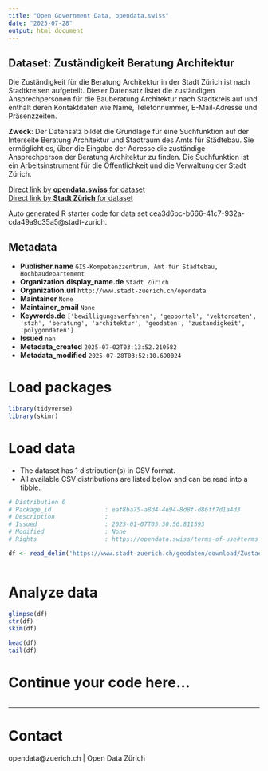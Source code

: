 ```yaml
---
title: "Open Government Data, opendata.swiss"
date: "2025-07-28"
output: html_document
---
```


## Dataset: Zuständigkeit Beratung Architektur

Die Zuständigkeit für die Beratung Architektur in der Stadt Zürich ist nach Stadtkreisen aufgeteilt. Dieser Datensatz listet die zuständigen Ansprechpersonen für die Bauberatung Architektur nach Stadtkreis auf und enthält deren Kontaktdaten wie Name, Telefonnummer, E-Mail-Adresse und Präsenzzeiten.

**Zweck**: Der Datensatz bildet die Grundlage für eine Suchfunktion auf der Interseite Beratung Architektur und Stadtraum des Amts für Städtebau. Sie ermöglicht es, über die Eingabe der Adresse die zuständige Ansprechperson der Beratung Architektur zu finden. Die Suchfunktion ist ein Arbeitsinstrument für die Öffentlichkeit und die Verwaltung der Stadt Zürich. 

[Direct link by **opendata.swiss** for dataset](https://opendata.swiss/de/dataset/zustandigkeit-beratung-architektur)<br>
[Direct link by **Stadt Zürich** for dataset](https://data.stadt-zuerich.ch/dataset/geo_zustaendigkeit_beratung_architektur)

Auto generated R starter code for data set cea3d6bc-b666-41c7-932a-cda49a9c35a5@stadt-zurich.

## Metadata

- **Publisher.name** `GIS-Kompetenzzentrum, Amt für Städtebau, Hochbaudepartement`
- **Organization.display_name.de** `Stadt Zürich`
- **Organization.url** `http://www.stadt-zuerich.ch/opendata`
- **Maintainer** `None`
- **Maintainer_email** `None`
- **Keywords.de** `['bewilligungsverfahren', 'geoportal', 'vektordaten', 'stzh', 'beratung', 'architektur', 'geodaten', 'zustandigkeit', 'polygondaten']`
- **Issued** `nan`
- **Metadata_created** `2025-07-02T03:13:52.210582`
- **Metadata_modified** `2025-07-28T03:52:10.690024`


# Load packages

```r

library(tidyverse)
library(skimr)

```

# Load data

-   The dataset has 1 distribution(s) in CSV format.
-   All available CSV distributions are listed below and can be read into a tibble.

```r

# Distribution 0
# Package_id               : eaf8ba75-a8d4-4e94-8d8f-d86ff7d1a4d3
# Description              : 
# Issued                   : 2025-01-07T05:30:56.811593
# Modified                 : None
# Rights                   : https://opendata.swiss/terms-of-use#terms_open

df <- read_delim('https://www.stadt-zuerich.ch/geodaten/download/Zustaendigkeit_Beratung_Architektur?format=10008')



```

# Analyze data

```r

glimpse(df)
str(df)
skim(df)

head(df)
tail(df)

```

# Continue your code here...

```r

```

------------------------------------------------------------------------

# Contact

opendata@zuerich.ch | Open Data Zürich
